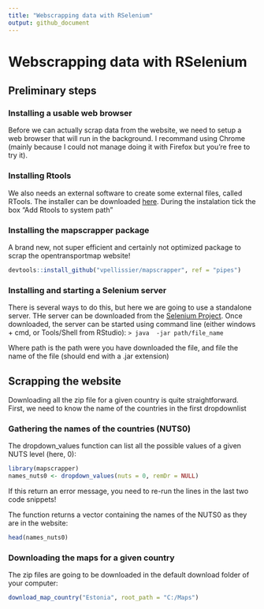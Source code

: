 ```yaml
---
title: "Webscrapping data with RSelenium"
output: github_document
---
```

# Webscrapping data with RSelenium

## Preliminary steps
### Installing a usable web browser

Before we can actually scrap data from the website, we need to setup a web browser that will run in the background. I recommand using Chrome (mainly because I could not manage doing it with Firefox but you're free to try it).

### Installing Rtools

We also needs an external software to create some external files, called RTools. The installer can be downloaded [here](https://cran.r-project.org/bin/windows/Rtools/index.html). During the instalation tick the box "Add Rtools to system path"

### Installing the mapscrapper package

A brand new, not super efficient and certainly not optimized package to scrap the opentransportmap website!

``` r
devtools::install_github("vpellissier/mapscrapper", ref = "pipes")
```

### Installing and starting a Selenium server
There is several ways to do this, but here we are going to use a standalone server.
THe server can be downloaded from the [Selenium Project](http://selenium-release.storage.googleapis.com/index.html).
Once downloaded, the server can be started using command line (either windows + cmd, or Tools/Shell from RStudio):
`> java  -jar path/file_name`

Where path is the path were you have downloaded the file, and file the name of the file (should end with a .jar extension)


## Scrapping the website
Downloading all the zip file for a given country is quite straightforward.
First, we need to know the name of the countries in the first dropdownlist

### Gathering the names of the countries (NUTS0)
The dropdown_values function can list all the possible values of a given NUTS level (here, 0):

```r
library(mapscrapper)
names_nuts0 <- dropdown_values(nuts = 0, remDr = NULL)
```
If this return an error message, you need to re-run the lines in the last two code snippets!

The function returns a vector containing the names of the NUTS0 as they are in the website:
```r
head(names_nuts0)
```

### Downloading the maps for a given country
The zip files are going to be downloaded in the default download folder of your computer:
```r
download_map_country("Estonia", root_path = "C:/Maps")
```

